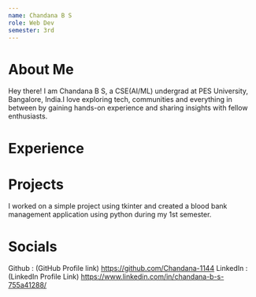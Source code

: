 ```yaml
---
name: Chandana B S
role: Web Dev
semester: 3rd
---
```


# About Me

Hey there! I am Chandana B S, a CSE(AI/ML) undergrad at PES University, Bangalore, India.I love exploring tech, communities and everything in between by gaining hands-on experience and sharing insights with fellow enthusiasts.

# Experience


# Projects

I worked on a simple project using tkinter and created a blood bank management application using python during my 1st semester.

# Socials

Github : (GitHub Profile link) https://github.com/Chandana-1144
LinkedIn : (LinkedIn Profile Link) https://www.linkedin.com/in/chandana-b-s-755a41288/
